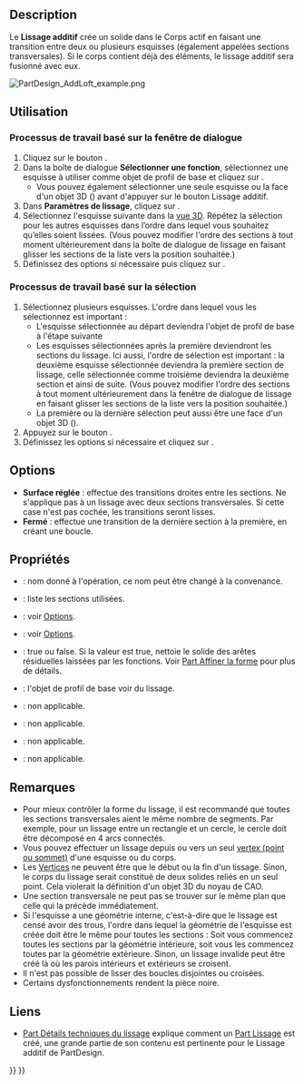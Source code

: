 <languages/>

{{Docnav/fr
|[[PartDesign_Revolution/fr|Révolution]]
|[[PartDesign_AdditivePipe/fr|Balayage additif]]
|[[PartDesign_Workbench/fr|Atelier PartDesign]]
|IconL=PartDesign_Revolution.svg
|IconR=PartDesign_AdditivePipe.svg
|IconC=Workbench_PartDesign.svg
}}

{{GuiCommand/fr
|Name=PartDesign AdditiveLoft
|Name/fr=PartDesign Lissage additif
|MenuLocation=PartDesign → Créer une fonction additive → Lissage additif
|Workbenches=[[PartDesign_Workbench/fr|PartDesign]]
|Version=0.17
|SeeAlso=[[PartDesign_AdditivePipe/fr|PartDesign Balayage additif]], [[PartDesign_SubtractiveLoft/fr|PartDesign Lissage soustractif]]
}}

==Description==

Le '''Lissage additif''' crée un solide dans le Corps actif en faisant une transition entre deux ou plusieurs esquisses (également appelées sections transversales). Si le corps contient déjà des éléments, le lissage additif sera fusionné avec eux.

[[File:PartDesign_AddLoft_example.png|none]]
{{Caption|À gauche, les sections (A), (B) et (C). À droite, le résultat du lissage additif.}}

<span id="Usage"></span>
==Utilisation==

<span id="Dialog-based_workflow"></span>
=== Processus de travail basé sur la fenêtre de dialogue ===

# Cliquez sur le bouton {{Button|[[File:PartDesign_AdditiveLoft.svg|24px]] [[PartDesign_AdditiveLoft/fr|Lissage additif]]}}.
# Dans la boîte de dialogue '''Sélectionner une fonction''', sélectionnez une esquisse à utiliser comme objet de profil de base et cliquez sur {{Button|OK}}.
#* Vous pouvez également sélectionner une seule esquisse ou la face d'un objet 3D ({{Version/fr|0.20}}) avant d'appuyer sur le bouton Lissage additif.
# Dans '''Paramètres de lissage''', cliquez sur {{Button|Ajouter une section}}.
# Sélectionnez l'esquisse suivante dans la [[3D_view/fr|vue 3D]]. Répétez la sélection pour les autres esquisses dans l’ordre dans lequel vous souhaitez qu’elles soient lissées. (Vous pouvez modifier l'ordre des sections à tout moment ultérieurement dans la boîte de dialogue de lissage en faisant glisser les sections de la liste vers la position souhaitée.)
# Définissez des options si nécessaire puis cliquez sur {{Button|OK}}.

<span id="Selection-based_workflow"></span>
=== Processus de travail basé sur la sélection ===

# Sélectionnez plusieurs esquisses. L'ordre dans lequel vous les sélectionnez est important :
#* L'esquisse sélectionnée au départ deviendra l'objet de profil de base à l'étape suivante
#* Les esquisses sélectionnées après la première deviendront les sections du lissage. Ici aussi, l'ordre de sélection est important : la deuxième esquisse sélectionnée deviendra la première section de lissage, celle sélectionnée comme troisième deviendra la deuxième section et ainsi de suite. (Vous pouvez modifier l'ordre des sections à tout moment ultérieurement dans la fenêtre de dialogue de lissage en faisant glisser les sections de la liste vers la position souhaitée.)
#* La première ou la dernière sélection peut aussi être une face d'un objet 3D ({{Version/fr|0.20}}).
# Appuyez sur le bouton {{Button|[[File:PartDesign_AdditiveLoft.svg|24px]] [[PartDesign_AdditiveLoft/fr|Lissage additif]]}}.
# Définissez les options si nécessaire et cliquez sur {{Button|OK}}.

==Options==

* '''Surface réglée''' : effectue des transitions droites entre les sections. Ne s'applique pas à un lissage avec deux sections transversales. Si cette case n'est pas cochée, les transitions seront lisses.
* '''Fermé''' : effectue une transition de la dernière section à la première, en créant une boucle. {{Version/fr|0.21}}

<span id="Properties"></span>
==Propriétés==

* {{PropertyData|Label}} : nom donné à l'opération, ce nom peut être changé à la convenance.
* {{PropertyData|Sections}} : liste les sections utilisées.
* {{PropertyData|Ruled}} : voir [[#Options|Options]].
* {{PropertyData|Closed}} : voir [[#Options|Options]].
* {{PropertyData|Refine}} : true ou false. Si la valeur est true, nettoie le solide des arêtes résiduelles laissées par les fonctions. Voir [[Part_RefineShape/fr|Part Affiner la forme]] pour plus de détails.
* {{PropertyData|Profile}} : l'objet de profil de base voir du lissage.
* {{PropertyData|Midplane}} : non applicable.
* {{PropertyData|Inversé}} : non applicable.
* {{PropertyData|Up To Face}} : non applicable.
* {{PropertyData|Allow Multi Face}} : non applicable.

<span id="Notes"></span>
==Remarques==

* Pour mieux contrôler la forme du lissage, il est recommandé que toutes les sections transversales aient le même nombre de segments. Par exemple, pour un lissage entre un rectangle et un cercle, le cercle doit être décomposé en 4 arcs connectés.
* Vous pouvez effectuer un lissage depuis ou vers un seul [[Glossary/fr#V|vertex (point ou sommet)]] d'une esquisse ou du corps. {{Version/fr|0.20}}
* Les [[Glossary/fr#V|Vertices]] ne peuvent être que le début ou la fin d'un lissage. Sinon, le corps du lissage serait constitué de deux solides reliés en un seul point. Cela violerait la définition d'un objet 3D du noyau de CAO.
* Une section transversale ne peut pas se trouver sur le même plan que celle qui la précède immédiatement.
* Si l'esquisse a une géométrie interne, c'est-à-dire que le lissage est censé avoir des trous, l'ordre dans lequel la géométrie de l'esquisse est créée doit être le même pour toutes les sections : Soit vous commencez toutes les sections par la géométrie intérieure, soit vous les commencez toutes par la géométrie extérieure. Sinon, un lissage invalide peut être créé là où les parois intérieurs et extérieurs se croisent.
* Il n'est pas possible de lisser des boucles disjointes ou croisées.
* Certains dysfonctionnements rendent la pièce noire.

<span id="Links"></span>
==Liens==

* [[Part_Loft_Technical_Details/fr|Part Détails techniques du lissage]] explique comment un [[Part_Loft/fr|Part Lissage]] est créé, une grande partie de son contenu est pertinente pour le Lissage additif de PartDesign.


{{Docnav/fr
|[[PartDesign_Revolution/fr|Révolution]]
|[[PartDesign_AdditivePipe/fr|Balayage additif]]
|[[PartDesign_Workbench/fr|Atelier PartDesign]]
|IconL=PartDesign_Revolution.svg
|IconR=PartDesign_AdditivePipe.svg
|IconC=Workbench_PartDesign.svg
}}

{{PartDesign Tools navi{{#translation:}}}}
{{Userdocnavi{{#translation:}}}}